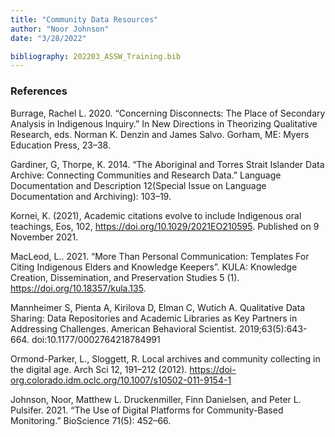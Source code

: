 ```yaml
---
title: "Community Data Resources"
author: "Noor Johnson"
date: "3/28/2022"

bibliography: 202203_ASSW_Training.bib
---
```


### References

Burrage, Rachel L. 2020. “Concerning Disconnects: The Place of
Secondary Analysis in Indigenous Inquiry.” In New Directions in
Theorizing Qualitative Research, eds. Norman K. Denzin and James
Salvo. Gorham, ME: Myers Education Press, 23–38.

Gardiner, G, Thorpe, K. 2014. “The Aboriginal and Torres Strait
Islander Data Archive: Connecting Communities and Research Data.”
Language Documentation and Description 12(Special Issue on Language
Documentation and Archiving): 103–19.

Kornei, K. (2021), Academic citations evolve to include Indigenous
oral teachings, Eos, 102,
[https://doi.org/10.1029/2021EO210595](https://doi.org/10.1029/2021EO210595). Published on 9 November 2021.

MacLeod, L.. 2021. “More Than Personal Communication: Templates For
Citing Indigenous Elders and Knowledge Keepers”. KULA: Knowledge
Creation, Dissemination, and Preservation Studies 5
(1). [https://doi.org/10.18357/kula.135](https://doi.org/10.18357/kula.135).

Mannheimer S, Pienta A, Kirilova D, Elman C, Wutich A. Qualitative
Data Sharing: Data Repositories and Academic Libraries as Key Partners
in Addressing Challenges. American Behavioral
Scientist. 2019;63(5):643-664. doi:10.1177/0002764218784991

Ormond-Parker, L., Sloggett, R. Local archives and community
collecting in the digital age. Arch Sci 12, 191–212
(2012). [https://doi-org.colorado.idm.oclc.org/10.1007/s10502-011-9154-1](https://doi-org.colorado.idm.oclc.org/10.1007/s10502-011-9154-1)

Johnson, Noor, Matthew L. Druckenmiller, Finn Danielsen, and Peter
L. Pulsifer. 2021. “The Use of Digital Platforms for Community-Based
Monitoring.” BioScience 71(5): 452–66.
